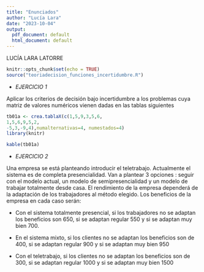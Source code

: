 ```yaml
---
title: "Enunciados"
author: "Lucía Lara"
date: "2023-10-04"
output:
  pdf_document: default
  html_document: default
---
```


LUCÍA LARA LATORRE

```r
knitr::opts_chunk$set(echo = TRUE)
source("teoriadecision_funciones_incertidumbre.R")
```
 - *EJERCICIO 1*
 
 Aplicar los criterios de decisión bajo incertidumbre a los problemas cuya matriz de valores numéricos vienen dadas en las tablas siguientes
```r

tb01a <- crea.tablaX(c(1,5,9,3,5,6,
1,5,6,9,5,2,
-5,3,-9,4),numalternativas=4, numestados=4)
library(knitr)
```
```r
kable(tb01a)
```

 
 
 
 - *EJERCICIO 2*
 
Una empresa se está planteando introducir el teletrabajo. Actualmente el sistema es de completa presencialidad. Van a plantear 3 opciones : seguir con el modelo actual, un modelo de semipresencialidad y un modelo de trabajar totalmente desde casa. El rendimiento de la empresa dependerá de la adaptación de los trabajadores al método elegido.
Los beneficios de la empresa en cada caso serán:

- Con el sistema totalmente presencial, si los trabajadores no se adaptan los beneficios son 650, si se adaptan regular 550 y si se adaptan muy bien 700.

- En el sistema mixto, si los clientes no se adaptan los beneficios son de 400, si se adaptan regular 900 y si se adaptan muy bien 950

- Con el teletrabajo, si los clientes no se adaptan los beneficios son de 300, si se adaptan regular 1000 y si se adaptan muy bien 1500

 
